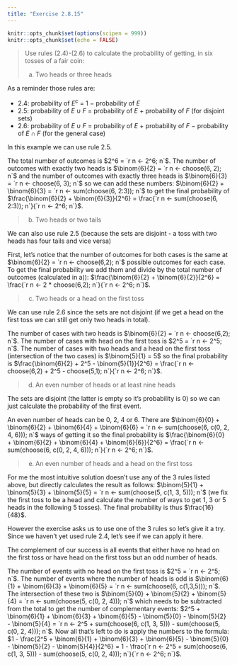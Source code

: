 ```yaml
---
title: "Exercise 2.8.15"
---
```


```r
knitr::opts_chunk$set(options(scipen = 999))
knitr::opts_chunk$set(echo = FALSE)
```

> Use rules (2.4)-(2.6) to calculate the probability of getting, in six tosses of a fair coin:
>
> (a) Two heads or three heads

As a reminder those rules are:

* 2.4: probability of $E^{c}$ = $1$ $-$ probability of $E$
* 2.5: probability of $E \cup F$ = probability of $E$ $+$ probability of $F$ (for disjoint sets)
* 2.6: probability of $E \cup F$ = probability of $E$ $+$ probability of $F$ $-$ probability of $E \cap F$ (for the general case)

In this example we can use rule 2.5.

The total number of outcomes is $2^6 = `r n <- 2^6; n`$. The number of outcomes with exactly two heads is $\binom{6}{2} = `r n <- choose(6, 2); n`$ and the number of outcomes with exactly three heads is $\binom{6}{3} = `r n <- choose(6, 3); n`$ so we can add these numbers: $\binom{6}{2} + \binom{6}{3} = `r n <- sum(choose(6, 2:3)); n`$ to get the final probability of $\frac{\binom{6}{2} + \binom{6}{3}}{2^6} = \frac{`r n <- sum(choose(6, 2:3)); n`}{`r n <- 2^6; n`}$.

> (b) Two heads or two tails

We can also use rule 2.5 (because the sets are disjoint - a toss with two heads has four tails and vice versa)

First, let's notice that the number of outcomes for both cases is the same at $\binom{6}{2} = `r n <- choose(6,2); n`$ possible outcomes for each case. To get the final probability we add them and divide by the total number of outcomes (calculated in a)): $\frac{\binom{6}{2} + \binom{6}{2}}{2^6} = \frac{`r n <- 2 * choose(6,2); n`}{`r n <- 2^6; n`}$.

> (c) Two heads or a head on the first toss

We can use rule 2.6 since the sets are not disjoint (if we get a head on the first toss we can still get only two heads in total).

The number of cases with two heads is $\binom{6}{2} = `r n <- choose(6,2); n`$. The number of cases with head on the first toss is $2^5 = `r n <- 2^5; n`$. The number of cases with two heads and a head on the first toss (intersection of the two cases) is $\binom{5}{1} = 5$ so the final probability is $\frac{\binom{6}{2} + 2^5 - \binom{5}{1}}{2^6} = \frac{`r n <- choose(6,2) + 2^5 - choose(5,1); n`}{`r n <- 2^6; n`}$.

> (d) An even number of heads or at least nine heads

The sets are disjoint (the latter is empty so it's probability is 0) so we can just calculate the probability of the first event.

An even number of heads can be 0, 2, 4 or 6. There are $\binom{6}{0} + \binom{6}{2} + \binom{6}{4} + \binom{6}{6} = `r n <- sum(choose(6, c(0, 2, 4, 6))); n`$ ways of getting it so the final probability is $\frac{\binom{6}{0} + \binom{6}{2} + \binom{6}{4} + \binom{6}{6}}{2^6} = \frac{`r n <-sum(choose(6, c(0, 2, 4, 6))); n`}{`r n <- 2^6; n`}$.
 

> (e) An even number of heads and a head on the first toss

For me the most intuitive solution doesn't use any of the 3 rules listed above, but directly calculates the result as follows: $\binom{5}{1} + \binom{5}{3} + \binom{5}{5} = `r n <- sum(choose(5, c(1, 3, 5))); n`$ (we fix the first toss to be a head and calculate the number of ways to get 1, 3 or 5 heads in the following 5 tosses). The final probability is thus $\frac{16}{48}$.

However the exercise asks us to use one of the 3 rules so let's give it a try. Since we haven't yet used rule 2.4, let's see if we can apply it here.

The complement of our success is all events that either have no head on the first toss or have head on the first toss but an odd number of heads.

The number of events with no head on the first toss is $2^5 = `r n <- 2^5; n`$. The number of events where the number of heads is odd is $\binom{6}{1} + \binom{6}{3} + \binom{6}{5} = `r n <- sum(choose(6, c(1,3,5))); n`$. The intersection of these two is $\binom{5}{0} + \binom{5}{2} + \binom{5}{4} = `r n <- sum(choose(5, c(0, 2, 4))); n`$ which needs to be subtracted from the total to get the number of complementary events: $2^5 + \binom{6}{1} + \binom{6}{3} + \binom{6}{5} - \binom{5}{0} - \binom{5}{2} - \binom{5}{4} = `r n <- 2^5 + sum(choose(6, c(1, 3, 5))) - sum(choose(5, c(0, 2, 4))); n`$. Now all that's left to do is apply the numbers to the formula: $1 - \frac{2^5 + \binom{6}{1} + \binom{6}{3} + \binom{6}{5} - \binom{5}{0} - \binom{5}{2} - \binom{5}{4}}{2^6} = 1 - \frac{`r n <- 2^5 + sum(choose(6, c(1, 3, 5))) - sum(choose(5, c(0, 2, 4))); n`}{`r n <- 2^6; n`}$.
